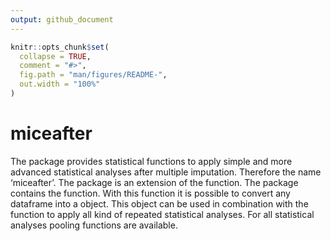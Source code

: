 ```yaml
---
output: github_document
---
```


<!-- README.md is generated from README.Rmd. Please edit that file -->

```r
knitr::opts_chunk$set(
  collapse = TRUE,
  comment = "#>",
  fig.path = "man/figures/README-",
  out.width = "100%"
)
```

# miceafter

The package provides statistical functions to apply simple and more advanced
statistical analyses after multiple imputation. Therefore the name 'miceafter'.
The package is an extension of the \code{mice} function. The package contains 
the \code{make_mids} function. With this function it is possible to convert 
any dataframe into a \code{mids} object. This object can be used in combination
with the \code{with.miceafter} function to apply all kind of repeated statistical
analyses. For all statistical analyses pooling functions are available.


